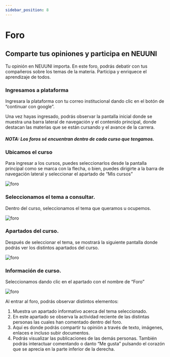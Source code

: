 ```yaml
---
sidebar_position: 8
---
```



# Foro

## Comparte tus opiniones y participa en NEUUNI

Tu opinión en NEUUNI importa. En este foro, podrás debatir con tus compañeros sobre los temas de la materia. Participa y enriquece el aprendizaje de todos.

### Ingresamos a plataforma

Ingresara la plataforma con tu correo institucional dando clic en el botón
de “continuar con google”.

Una vez hayas ingresado, podrás observar la pantalla inicial donde se muestra una barra lateral de 
navegación y el contenido principal, donde destacan las materias que se están cursando y el avance 
de la carrera.

##### NOTA: Los foros sé encuentran dentro de cada curso que tengamos.
### Ubicamos el curso 

Para ingresar a los cursos, puedes seleccionarlos desde la pantalla principal como se marca con la 
flecha, o bien, puedes dirigirte a la barra de navegación lateral y seleccionar el apartado de “Mis 
cursos”

![foro](./img/apcurs1.jpg)

### Seleccionamos el tema a consultar.

Dentro del curso, seleccionamos el tema que queramos u ocupemos.

![foro](./img/apcurs2.jpg)

### Apartados del curso.

Después de seleccionar el tema, se mostrará la siguiente pantalla donde podrás ver los distintos 
apartados del curso.

![foro](./img/apcurs3.jpg)

### Información de curso.

Seleccionamos dando clic en el apartado con el nombre de “Foro”

![foro](./img/foro1.jpg)

Al entrar al foro, podrás observar distintos elementos:
1. Muestra un apartado informativo acerca del tema seleccionado.
2. En este apartado se observa la actividad reciente de las distintas personas las cuales han 
comentado dentro del foro.
3. Aquí es donde podrás compartir tu opinión a través de texto, imágenes, enlaces e incluso 
subir documentos.
4. Podrás visualizar las publicaciones de las demás personas. 
También podrás interactuar comentando o danto “Me gusta” pulsando el corazón que se 
aprecia en la parte inferior de la derecha.

<VideoIntro title="Foro" videoUrl="https://www.youtube.com/embed/nk7opnZTp2o" />